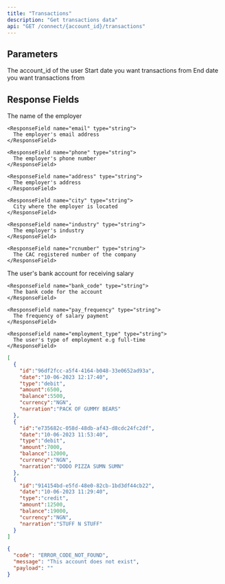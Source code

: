 ```yaml
---
title: "Transactions"
description: "Get transactions data"
api: "GET /connect/{account_id}/transactions"
---
```


## Parameters

<ParamField path="account_id" type="string" required>
  The account_id of the user
</ParamField>

<ParamField query="start_date" type="string" placeholder="2023-05-23" required>
  Start date you want transactions from
</ParamField>

<ParamField query="end_date" type="string" placeholder="2023-05-29" required>
  End date you want transactions from
</ParamField>

## Response Fields

<ResponseField name="employer" type="Object">
  <Expandable title="properties">
    <ResponseField name="name" type="string">
      The name of the employer
    </ResponseField>

    <ResponseField name="email" type="string">
      The employer's email address
    </ResponseField>

    <ResponseField name="phone" type="string">
      The employer's phone number
    </ResponseField>
    
    <ResponseField name="address" type="string">
      The employer's address
    </ResponseField>
    
    <ResponseField name="city" type="string">
      City where the employer is located
    </ResponseField>
    
    <ResponseField name="industry" type="string">
      The employer's industry
    </ResponseField>
    
    <ResponseField name="rcnumber" type="string">
      The CAC registered number of the company
    </ResponseField>
  </Expandable>
</ResponseField>

<ResponseField name="employee" type="Object">
  <Expandable title="properties">
    <ResponseField name="salary_account" type="string">
      The user's bank account for receiving salary
    </ResponseField>

    <ResponseField name="bank_code" type="string">
      The bank code for the account
    </ResponseField>

    <ResponseField name="pay_frequency" type="string">
      The frequency of salary payment
    </ResponseField>
    
    <ResponseField name="employment_type" type="string">
      The user's type of employment e.g full-time
    </ResponseField>
  </Expandable>
</ResponseField>

<ResponseExample>

```json Status 200
[
  {
    "id":"96df2fcc-a5f4-4164-b048-33e0652ad93a",
    "date":"10-06-2023 12:17:40",
    "type":"debit",
    "amount":6500,
    "balance":5500,
    "currency":"NGN",
    "narration":"PACK OF GUMMY BEARS"
  },
  {
    "id":"e735682c-058d-48db-af43-d8cdc24fc2df",
    "date":"10-06-2023 11:53:40",
    "type":"debit",
    "amount":7000,
    "balance":12000,
    "currency":"NGN",
    "narration":"DODO PIZZA SUMN SUMN"
  },
  {
    "id":"914154bd-e5fd-48e0-82cb-1bd3df44cb22",
    "date":"10-06-2023 11:29:40",
    "type":"credit",
    "amount":12500,
    "balance":19000,
    "currency":"NGN",
    "narration":"STUFF N STUFF"
  }
]
```

```json Status 404
{
  "code": "ERROR_CODE_NOT_FOUND",
  "message": "This account does not exist",
  "payload": ""
}
```

</ResponseExample>

